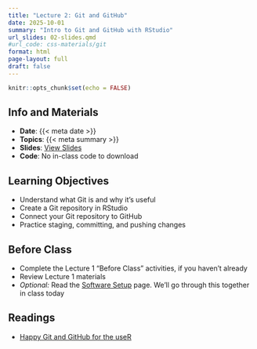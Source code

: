 ```yaml
---
title: "Lecture 2: Git and GitHub"
date: 2025-10-01
summary: "Intro to Git and GitHub with RStudio"
url_slides: 02-slides.qmd
#url_code: css-materials/git
format: html
page-layout: full
draft: false
---
```


```r
knitr::opts_chunk$set(echo = FALSE)
```

## Info and Materials

* **Date**: {{< meta date >}}
* **Topics**: {{< meta summary >}}
* **Slides**: [View Slides]({{< meta url_slides >}})
* **Code**: No in-class code to download


## Learning Objectives

- Understand what Git is and why it's useful
- Create a Git repository in RStudio
- Connect your Git repository to GitHub
- Practice staging, committing, and pushing changes


## Before Class

- Complete the Lecture 1 "Before Class" activities, if you haven't already
- Review Lecture 1 materials
- *Optional:* Read the [Software Setup](../setup/index.qmd) page. We'll go through this together in class today


## Readings

- [Happy Git and GitHub for the useR](https://happygitwithr.com/)
